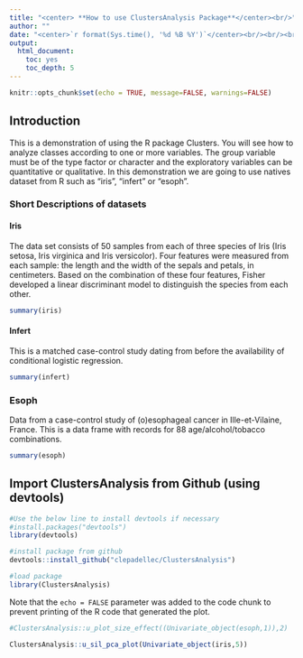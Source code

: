 ```yaml
---
title: "<center> **How to use ClustersAnalysis Package**</center><br/>"
author: ""
date: "<center>`r format(Sys.time(), '%d %B %Y')`</center><br/><br/><br/>Table of contents"
output:
  html_document:
    toc: yes
    toc_depth: 5
---
```


```r
knitr::opts_chunk$set(echo = TRUE, message=FALSE, warnings=FALSE)
```

## Introduction

This is a demonstration of using the R package Clusters. You will see how to analyze classes according to one or more variables. The group variable must be of the type factor or character and the exploratory variables can be quantitative or qualitative. In this demonstration we are going to use natives dataset from R such as "iris", "infert" or "esoph".

### Short Descriptions of datasets

#### Iris

The data set consists of 50 samples from each of three species of Iris (Iris setosa, Iris virginica and Iris versicolor). Four features were measured from each sample: the length and the width of the sepals and petals, in centimeters. Based on the combination of these four features, Fisher developed a linear discriminant model to distinguish the species from each other.

```r
summary(iris)
```

#### Infert
This is a matched case-control study dating from before the availability of conditional logistic regression.
```r
summary(infert)
```

### Esoph
Data from a case-control study of (o)esophageal cancer in Ille-et-Vilaine, France. This is a data frame with records for 88 age/alcohol/tobacco combinations.
```r
summary(esoph)
```


## Import ClustersAnalysis from Github (using devtools)


```r
#Use the below line to install devtools if necessary
#install.packages("devtools")
library(devtools)

#install package from github
devtools::install_github("clepadellec/ClustersAnalysis")

#load package
library(ClustersAnalysis)

```

Note that the `echo = FALSE` parameter was added to the code chunk to prevent printing of the R code that generated the plot.
```r
#ClustersAnalysis::u_plot_size_effect((Univariate_object(esoph,1)),2)

ClustersAnalysis::u_sil_pca_plot(Univariate_object(iris,5))

```

